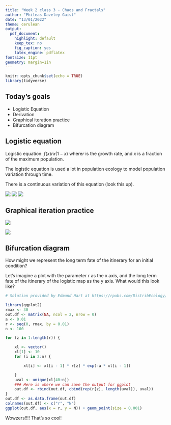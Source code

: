 ```yaml
---
title: "Week 2 class 3 - Chaos and Fractals"
author: "Phileas Dazeley-Gaist"
date: "13/01/2022"
theme: cerulean
output:
  pdf_document:
    highlight: default
    keep_tex: no
    fig_caption: yes
    latex_engine: pdflatex
fontsize: 11pt
geometry: margin=1in
---
```


```r
knitr::opts_chunk$set(echo = TRUE)
library(tidyverse)
```

## Today's goals

- Logistic Equation
- Derivation
- Graphical iteration practice
- Bifurcation diagram

## Logistic equation

Logistic equation: $f(x) rx(1-x)$ where$r$ is the growth rate, and $x$ is a fraction of the maximum population.

The logistic equation is used a lot in population ecology to model population variation through time.

There is a continuous variation of this equation (look this up).

![](w2c3 figures/Logistic equation derivation.png)
![](w2c3 figures/Logistic equation plot.png)
![](w2c3 figures/Logistic equation.png)

## Graphical iteration practice

![](w2c3 figures/graphical iteration practice .jpg)

![](w2c3 figures/graphical iteration practice 1.jpg)

## Bifurcation diagram

How might we represent the long term fate of the itinerary for an initial condition?

Let's imagine a plot with the parameter $r$ as the x axis, and the long term fate of the itinerary of the logistic map as the y axis. What would this look like?

```r
# Solution provided by Edmund Hart at https://rpubs.com/DistribEcology/880 based on the work of Corey Chivers at https://bayesianbiologist.com/2012/07/13/dynamical-systems-mapping-chaos-with-r/

library(ggplot2)
rmax <- 30
out.df <- matrix(NA, ncol = 2, nrow = 0)
a <- 0.01
r <- seq(0, rmax, by = 0.01)
n <- 100

for (z in 1:length(r)) {

    xl <- vector()
    xl[1] <- 10
    for (i in 2:n) {

        xl[i] <- xl[i - 1] * r[z] * exp(-a * xl[i - 1])

    }
    uval <- unique(xl[40:n])
    ### Here is where we can save the output for ggplot
    out.df <- rbind(out.df, cbind(rep(r[z], length(uval)), uval))
}
out.df <- as.data.frame(out.df)
colnames(out.df) <- c("r", "N")
ggplot(out.df, aes(x = r, y = N)) + geom_point(size = 0.001)
```

Wowzers!!!! That's so cool!